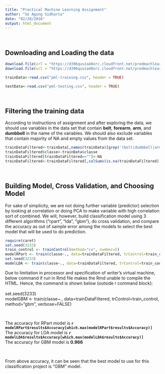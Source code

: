```yaml
---
title: "Practical Machine Learning Assignment"
author: "So Agung Sidharta"
date: "02/28/2016"
output: html_document
---
```


<br/>

## Downloading and Loading the data
```r
download.file(url = "https://d396qusza40orc.cloudfront.net/predmachlearn/pml-training.csv", method = "curl", destfile = "pml-training.csv")
download.file(url = "https://d396qusza40orc.cloudfront.net/predmachlearn/pml-testing.csv", method = "curl", destfile = "pml-testing.csv")

trainData<-read.csv("pml-training.csv", header = TRUE)

testData<-read.csv("pml-testing.csv", header = TRUE)
```

<br/>

## Filtering the training data
According to instructions of assignment and after exploring the data, we should use variables in the data set that contain __belt__, __forearm__, __arm__, and __dumbbell__ in the name of the variables. We should also exclude variables that contain majority of NA and empty values from the data set.
```r
trainDataFiltered<-trainData[,names(trainData)[grep('(belt|dumbbell|arm|forearm)',names(trainData))]]
trainDataFiltered$classe<-trainData$classe
trainDataFiltered[trainDataFiltered==""]<-NA
trainDataFiltered<-trainDataFiltered[,colSums(is.na(trainDataFiltered))<dim(trainDataFiltered)[1]/2]
```

<br/>

## Building Model, Cross Validation, and Choosing Model
For sake of simplicity, we are not doing further variable (predictor) selection by looking at correlation or doing PCA to make variable with high correlation sort of combined. We will, however, build classification model using 3 different algorithms ("rpart", "lda", "gbm"), do cross validation, and compare the accuracy as out of sample error among the models to select the best model that will be used to do prediction. 
```r
require(caret)
set.seed(3233)
train_control <- trainControl(method="cv", number=5)
modelRPart <- train(classe~., data=trainDataFiltered, trControl=train_control, method="rpart")
set.seed(3233)
modelLDA <- train(classe~., data=trainDataFiltered, trControl=train_control, method="lda")
```
Due to limitation in processor and specification of writer's virtual machine, below command if run in Rmd file makes the Rmd unable to compile the HTML. Hence, the command is shown below (outside r command block): <br /> <br />
set.seed(3233) <br />
modelGBM <- train(classe~., data=trainDataFiltered, trControl=train_control, method="gbm", verbose=FALSE)

<br /> 

The accuracy for RPart model is  __`r modelRPart$results$Accuracy[which.max(modelRPart$results$Accuracy)]`__ <br />
The accuracy for LDA model is  __`r modelLDA$results$Accuracy[which.max(modelLDA$results$Accuracy)]`__ <br />
The accuracy for GBM model is  __0.966__

<br />

From above accuracy, it can be seen that the best model to use for this classification project is "GBM" model.
